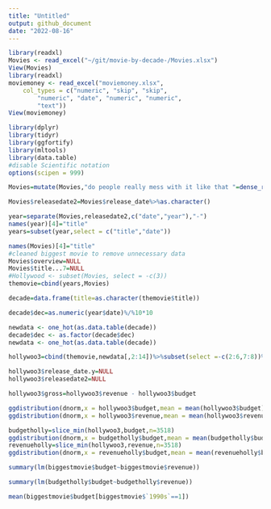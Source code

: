 ```yaml
---
title: "Untitled"
output: github_document
date: "2022-08-16"
---
```


```r
library(readxl)
Movies <- read_excel("~/git/movie-by-decade-/Movies.xlsx")
View(Movies)
library(readxl)
moviemoney <- read_excel("moviemoney.xlsx", 
    col_types = c("numeric", "skip", "skip", 
        "numeric", "date", "numeric", "numeric", 
        "text"))
View(moviemoney)
```

```r
library(dplyr)
library(tidyr)
library(ggfortify)
library(mltools)
library(data.table)
#disable Scientific notation 
options(scipen = 999)
```


```r
Movies=mutate(Movies,"do people really mess with it like that "=dense_rank(vote_average))
```


```r
Movies$releasedate2=Movies$release_date%>%as.character()
```


```r
year=separate(Movies,releasedate2,c("date","year"),"-")
names(year)[4]="title"
years=subset(year,select = c("title","date"))
```
```r
names(Movies)[4]="title"
#cleaned biggest movie to remove unnecessary data
Movies$overview=NULL
Movies$title...7=NULL
#Hollywood <- subset(Movies, select = -c(3))
themovie=cbind(years,Movies)
```


```r
decade=data.frame(title=as.character(themovie$title))

decade$dec=as.numeric(year$date)%/%10*10
```


```r
newdata <- one_hot(as.data.table(decade))
decade$dec <- as.factor(decade$dec)
newdata <- one_hot(as.data.table(decade))


```

  
```r
hollywoo3=cbind(themovie,newdata[,2:14])%>%subset(select =-c(2:6,7:8))%>%merge(moviemoney,"title")%>%rename("release date"=release_date.x)

```


```r

hollywoo3$release_date.y=NULL
hollywoo3$releasedate2=NULL

```



```r
hollywoo3$gross=hollywoo3$revenue - hollywoo3$budget
```

```r
ggdistribution(dnorm,x = hollywoo3$budget,mean = mean(hollywoo3$budget),sd = sd(hollywoo3$budget))
ggdistribution(dnorm,x = hollywoo3$revenue,mean = mean(hollywoo3$revenue),sd = sd(hollywoo3$revenue))
```

```r

budgetholly=slice_min(hollywoo3,budget,n=3518)
ggdistribution(dnorm,x = budgetholly$budget,mean = mean(budgetholly$budget),sd = sd(budgetholly$budget))
revenueholly=slice_min(hollywoo3,revenue,n=3518)
ggdistribution(dnorm,x = revenueholly$budget,mean = mean(revenueholly$budget),sd = sd(revenueholly$budget))
```
```r
summary(lm(biggestmovie$budget~biggestmovie$revenue))

```
```r
summary(lm(budgetholly$budget~budgetholly$revenue))
```
```r
mean(biggestmovie$budget[biggestmovie$`1990s`==1])
```




